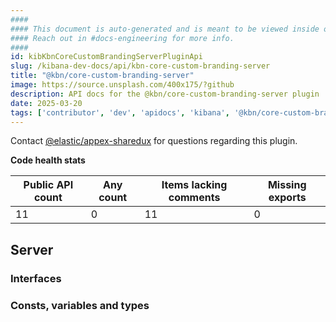 ```yaml
---
####
#### This document is auto-generated and is meant to be viewed inside our experimental, new docs system.
#### Reach out in #docs-engineering for more info.
####
id: kibKbnCoreCustomBrandingServerPluginApi
slug: /kibana-dev-docs/api/kbn-core-custom-branding-server
title: "@kbn/core-custom-branding-server"
image: https://source.unsplash.com/400x175/?github
description: API docs for the @kbn/core-custom-branding-server plugin
date: 2025-03-20
tags: ['contributor', 'dev', 'apidocs', 'kibana', '@kbn/core-custom-branding-server']
---
```




Contact [@elastic/appex-sharedux](https://github.com/orgs/elastic/teams/appex-sharedux) for questions regarding this plugin.

**Code health stats**

| Public API count  | Any count | Items lacking comments | Missing exports |
|-------------------|-----------|------------------------|-----------------|
| 11 | 0 | 11 | 0 |

## Server

### Interfaces
<DocDefinitionList data={kbnCoreCustomBrandingServerObj.server.interfaces}/>

### Consts, variables and types
<DocDefinitionList data={kbnCoreCustomBrandingServerObj.server.misc}/>

